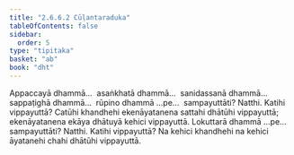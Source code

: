 ```yaml
---
title: "2.6.6.2 Cūḷantaraduka"
tableOfContents: false
sidebar:
  order: 5
type: "tipitaka"
basket: "ab"
book: "dht"
---
```



<DynamicBreadcrumb />

<Division number="280" book="dht">

<Paragraph number="357" book="dht">
Appaccayā dhammā…  asaṅkhatā dhammā…  sanidassanā dhammā…  sappaṭighā dhammā…  rūpino dhammā …pe…  sampayuttāti? Natthi. Katihi vippayuttā? Catūhi khandhehi ekenāyatanena sattahi dhātūhi vippayuttā; ekenāyatanena ekāya dhātuyā kehici vippayuttā.
</Paragraph>

</Division>
<Division number="281" book="dht">

<Paragraph number="358" book="dht">
Lokuttarā dhammā …pe…  sampayuttāti? Natthi. Katihi vippayuttā? Na kehici khandhehi na kehici āyatanehi chahi dhātūhi vippayuttā.
</Paragraph>
</Division>